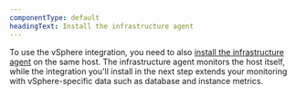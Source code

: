 ```yaml
---
componentType: default
headingText: Install the infrastructure agent
---
```


To use the vSphere integration, you need to also [install the infrastructure agent](/docs/infrastructure/install-infrastructure-agent/get-started/install-infrastructure-agent-new-relic/) on the same host. The infrastructure agent monitors the host itself, while the integration you'll install in the next step extends your monitoring with vSphere-specific data such as database and instance metrics.